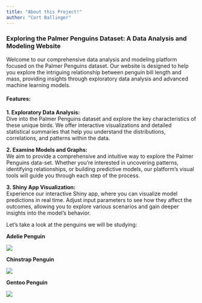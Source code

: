 ```yaml
---
title: "About this Project!"
author: "Cort Ballinger"
---
```


### **Exploring the Palmer Penguins Dataset: A Data Analysis and Modeling Website**

Welcome to our comprehensive data analysis and modeling platform focused on the Palmer Penguins dataset. Our website is designed to help you explore the intriguing relationship between penguin bill length and mass, providing insights through exploratory data analysis and advanced machine learning models.

#### **Features:**

**1. Exploratory Data Analysis:**\
Dive into the Palmer Penguins dataset and explore the key characteristics of these unique birds. We offer interactive visualizations and detailed statistical summaries that help you understand the distributions, correlations, and patterns within the data.

**2. Examine Models and Graphs:**\
We aim to provide a comprehensive and intuitive way to explore the Palmer Penguins data-set. Whether you're interested in uncovering patterns, identifying relationships, or building predictive models, our platform's visual tools will guide you through each step of the process.

**3. Shiny App Visualization:**\
Experience our interactive Shiny app, where you can visualize model predictions in real time. Adjust input parameters to see how they affect the outcomes, allowing you to explore various scenarios and gain deeper insights into the model's behavior.

Let's take a look at the penguins we will be studying:

**Adelie Penguin**

![](images/clipboard-3683174554.png)

**Chinstrap Penguin**

![](images/chinstrap.jpg)

**Gentoo Penguin**

![](images/clipboard-2714524016.png)
